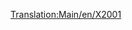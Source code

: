 [[Translation:Main/en/X2001]]{{en/-}}{{Template:Trains
|Image=[[File:en/X2001.png]]
|Name='X2001'
|Cost=£60,937 ($121.874)
|Speed=305 km/h (190 mph)
|Weight=95 t
|Power=9,000 hp (6.618 kW)
|Annual=£3,234 ($6.468)
|Designed=1999
|Lifespan=20
|Capacity=N/A
|Description=This locomotive is the first available monorail power car, and it's a good deal more powerful and faster than the best electric-rail loco, the [[Main/en/AsiaStar|"AsiaStar"]]. Combine two power cars in one train to reach top speed with a long train. 
|Real-life=Probably a play of the Swedish tilting train [http://www.wikipedia.org/wiki/SJ_2000 X2000] (technically known as X2; as X2000 is a brand name - describing the brand-concept.). http://www.lococarriage.org.uk/x2000.htm has the complete story of X2000 - the train for the year 2000!
}}